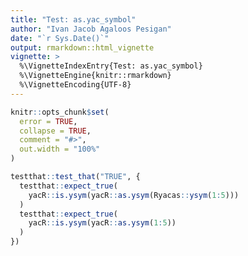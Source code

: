 ```yaml
---
title: "Test: as.yac_symbol"
author: "Ivan Jacob Agaloos Pesigan"
date: "`r Sys.Date()`"
output: rmarkdown::html_vignette
vignette: >
  %\VignetteIndexEntry{Test: as.yac_symbol}
  %\VignetteEngine{knitr::rmarkdown}
  %\VignetteEncoding{UTF-8}
---
```



```r
knitr::opts_chunk$set(
  error = TRUE,
  collapse = TRUE,
  comment = "#>",
  out.width = "100%"
)
```



```r
testthat::test_that("TRUE", {
  testthat::expect_true(
    yacR::is.ysym(yacR::as.ysym(Ryacas::ysym(1:5)))
  )
  testthat::expect_true(
    yacR::is.ysym(yacR::as.ysym(1:5))
  )
})
```


